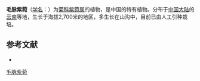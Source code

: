 {{Speciesbox
| name = 毛脉紫菀
| status = 
| status_system = 
| image =
| genus = Aster
| species = trichoneurus
| authority = Ling
}}

'''毛脉紫菀'''（[[学名|学名]]：{{lang|la|''Aster trichoneurus''}}）为[[菊科|菊科]][[紫菀属|紫菀属]]的植物，是中国的特有植物。分布于[[中国大陆|中国大陆]]的[[云南|云南]]等地，生长于海拔2,700米的地区，多生长在山沟中，目前已由人工引种栽培。

== 参考文献 ==
<div class="references-small">
* {{cite web| url =http://www.bioinfo.cn/db05/KmzwSpecies.php?action=view&id=4309| title =毛脉紫菀| work =《中国高等植物数据库全库》| publisher =中国科学院微生物研究所| author =昆明植物研究所| accessdate =2009-02-25| deadurl =yes| archiveurl =https://web.archive.org/web/20160305003545/http://www.bioinfo.cn/db05/KmzwSpecies.php?action=view&id=4309| archivedate =2016-03-05}}
</div>
{{Taxonbar|from=Q11128058}}

[[Category:紫菀属|毛脉紫菀]]


{{植物小作品}}